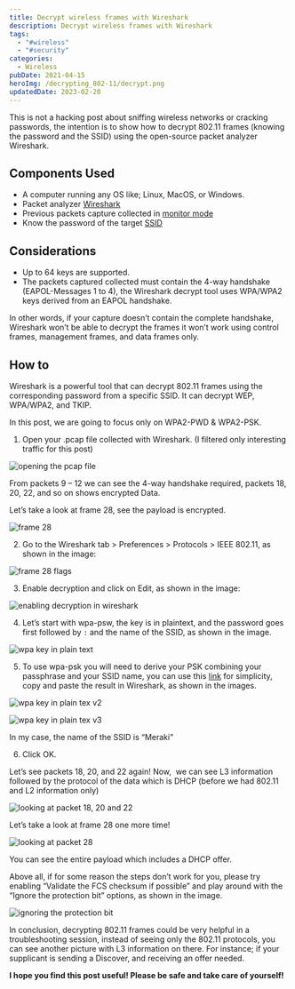 ```yaml
---
title: Decrypt wireless frames with Wireshark
description: Decrypt wireless frames with Wireshark
tags: 
  - "#wireless" 
  - "#security"
categories: 
  - Wireless
pubDate: 2021-04-15
heroImg: /decrypting_802-11/decrypt.png
updatedDate: 2023-02-20
---
```




<Warning>
  This is not a hacking post about sniffing wireless networks or cracking passwords, the intention is to show how to decrypt 802.11 frames (knowing the password and the SSID) using the open-source packet analyzer Wireshark.
</Warning>

## Components Used

- A computer running any OS like; Linux, MacOS, or Windows.
- Packet analyzer <a href="https://www.wireshark.org/download.html" target="_blank">Wireshark</a>
- Previous packets capture collected in <a href="https://documentation.meraki.com/MR/Monitoring_and_Reporting/Capturing_Wireless_Traffic_from_a_Client_Machine)" target="_blank">monitor mode</a>
- Know the password of the target <a href="https://en.wikipedia.org/wiki/Service_set_(802.11_network" target="_blank">SSID</a>

## Considerations

- Up to 64 keys are supported.
- The packets captured collected must contain the 4-way handshake (EAPOL-Messages 1 to 4), the Wireshark decrypt tool uses WPA/WPA2 keys derived from an EAPOL handshake.

In other words, if your capture doesn’t contain the complete handshake, Wireshark won’t be able to decrypt the frames it won’t work using control frames, management frames, and data frames only.

## How to

Wireshark is a powerful tool that can decrypt 802.11 frames using the corresponding password from a specific SSID. It can decrypt WEP, WPA/WPA2, and TKIP.

In this post, we are going to focus only on WPA2-PWD & WPA2-PSK.

1.  Open your .pcap file collected with Wireshark. (I filtered only interesting traffic for this post)

![opening the pcap file](/decrypting_802-11/image_01.png)

From packets 9 – 12 we can see the 4-way handshake required, packets 18, 20, 22, and so on shows encrypted Data.

Let’s take a look at frame 28, see the payload is encrypted.

![frame 28](/decrypting_802-11/image_02.png)

2. Go to the Wireshark tab > Preferences > Protocols > IEEE 802.11, as shown in the image:

![frame 28 flags](/decrypting_802-11/image_03.png)

3. Enable decryption and click on Edit, as shown in the image:

![enabling decryption in wireshark](/decrypting_802-11/image_04.png)

4. Let’s start with wpa-psw, the key is in plaintext, and the password goes first followed by `:` and the name of the SSID, as shown in the image.

![wpa key in plain text](/decrypting_802-11/image_05.png)

5. To use wpa-psk you will need to derive your PSK combining your passphrase and your SSID name, you can use this <a href="https://www.wireshark.org/tools/wpa-psk.html" target="_blank">link</a> for simplicity, copy and paste the result in Wireshark, as shown in the images.

![wpa key in plain tex v2](/decrypting_802-11/image_06.png)

![wpa key in plain tex v3](/decrypting_802-11/image_07.png)

In my case, the name of the SSID is “Meraki”

6. Click OK.

Let’s see packets 18, 20, and 22 again! Now,  we can see L3 information followed by the protocol of the data which is DHCP (before we had 802.11 and L2 information only)

![looking at packet 18, 20 and 22](/decrypting_802-11/image_08.png)

Let’s take a look at frame 28 one more time!

![looking at packet 28](/decrypting_802-11/image_09.png)

You can see the entire payload which includes a DHCP offer.

<Note>
  Above all, if for some reason the steps don’t work for you, please try enabling “Validate the FCS checksum if possible” and play around with the “Ignore the protection bit” options, as shown in the image.
</Note>

![ignoring the protection bit](/decrypting_802-11/image_10.png)

In conclusion, decrypting 802.11 frames could be very helpful in a troubleshooting session, instead of seeing only the 802.11 protocols, you can see another picture with L3 information on there. For instance; if your supplicant is sending a Discover, and receiving an offer needed.

**I hope you find this post useful! Please be safe and take care of yourself!**
